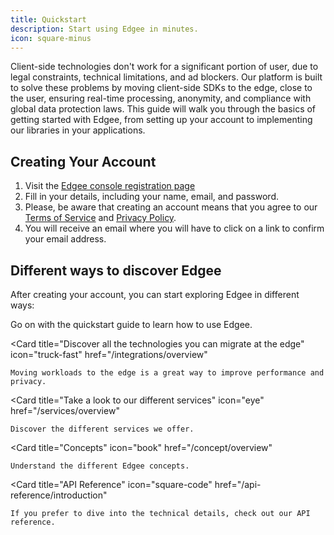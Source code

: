 ```yaml
---
title: Quickstart
description: Start using Edgee in minutes.
icon: square-minus
---
```


Client-side technologies don't work for a significant portion of user, due to legal constraints, technical limitations, and ad blockers.
Our platform is built to solve these problems by moving client-side SDKs to the edge, close to the user,
ensuring real-time processing, anonymity, and compliance with global data protection laws.
This guide will walk you through the basics of getting started with Edgee,
from setting up your account to implementing our libraries in your applications.

## Creating Your Account

1. Visit the [Edgee console registration page](https://console.edgee.cloud/register)
2. Fill in your details, including your name, email, and password.
3. Please, be aware that creating an account means that you agree to our [Terms of Service](https://www.edgee.cloud/terms) and [Privacy Policy](https://www.edgee.cloud/privacy).
4. You will receive an email where you will have to click on a link to confirm your email address.


## Different ways to discover Edgee

After creating your account, you can start exploring Edgee in different ways:

<CardGroup>

  <Card
    title="Continue with the Quickstart"
    icon="person-walking-arrow-right"
    href="/getting-started/project-settings">
    Go on with the quickstart guide to learn how to use Edgee.
  </Card>

  <Card
    title="Discover all the technologies you can migrate at the edge"
    icon="truck-fast"
    href="/integrations/overview"
  >
    Moving workloads to the edge is a great way to improve performance and privacy.
  </Card>
  
  <Card
    title="Take a look to our different services"
    icon="eye"
    href="/services/overview"
  >
    Discover the different services we offer.
  </Card>
  
  <Card
    title="Concepts"
    icon="book"
    href="/concept/overview"
  >
    Understand the different Edgee concepts.
  </Card>
  
  <Card
    title="API Reference"
    icon="square-code"
    href="/api-reference/introduction"
  >
    If you prefer to dive into the technical details, check out our API reference.
  </Card>
</CardGroup>
